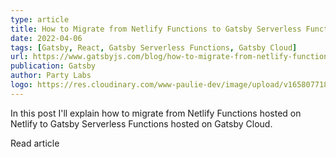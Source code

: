 ```yaml
---
type: article
title: How to Migrate from Netlify Functions to Gatsby Serverless Functions on Gatsby Cloud
date: 2022-04-06
tags: [Gatsby, React, Gatsby Serverless Functions, Gatsby Cloud]
url: https://www.gatsbyjs.com/blog/how-to-migrate-from-netlify-functions-to-gatsby-functions-on-gatsby-cloud
publication: Gatsby
author: Party Labs
logo: https://res.cloudinary.com/www-paulie-dev/image/upload/v1658077182/paulie.dev/Logos/gatsby-logo_dgbkjm.png
---
```


In this post I'll explain how to migrate from Netlify Functions hosted on Netlify to Gatsby Serverless Functions hosted
on Gatsby Cloud.

<MarkdownCtaLink href="https://www.gatsbyjs.com/blog/how-to-migrate-from-netlify-functions-to-gatsby-functions-on-gatsby-cloud">
  Read article
</MarkdownCtaLink>
